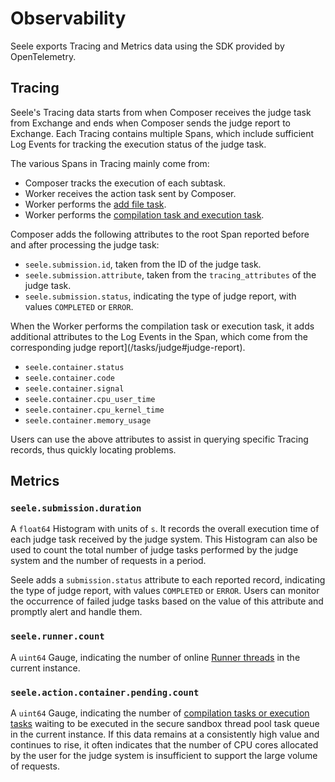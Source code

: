 # Observability

Seele exports Tracing and Metrics data using the SDK provided by OpenTelemetry.

## Tracing

Seele's Tracing data starts from when Composer receives the judge task from Exchange and ends when Composer sends the judge report to Exchange. Each Tracing contains multiple Spans, which include sufficient Log Events for tracking the execution status of the judge task.

The various Spans in Tracing mainly come from:

- Composer tracks the execution of each subtask.
- Worker receives the action task sent by Composer.
- Worker performs the [add file task](/tasks/files).
- Worker performs the [compilation task and execution task](/tasks/judge).

Composer adds the following attributes to the root Span reported before and after processing the judge task:

- `seele.submission.id`, taken from the ID of the judge task.
- `seele.submission.attribute`, taken from the `tracing_attributes` of the judge task.
- `seele.submission.status`, indicating the type of judge report, with values `COMPLETED` or `ERROR`.

When the Worker performs the compilation task or execution task, it adds additional attributes to the Log Events in the Span, which come from the corresponding judge report](/tasks/judge#judge-report).

- `seele.container.status`
- `seele.container.code`
- `seele.container.signal`
- `seele.container.cpu_user_time`
- `seele.container.cpu_kernel_time`
- `seele.container.memory_usage`

Users can use the above attributes to assist in querying specific Tracing records, thus quickly locating problems.

## Metrics

### `seele.submission.duration`

A `float64` Histogram with units of `s`. It records the overall execution time of each judge task received by the judge system. This Histogram can also be used to count the total number of judge tasks performed by the judge system and the number of requests in a period.

Seele adds a `submission.status` attribute to each reported record, indicating the type of judge report, with values `COMPLETED` or `ERROR`. Users can monitor the occurrence of failed judge tasks based on the value of this attribute and promptly alert and handle them.

### `seele.runner.count`

A `uint64` Gauge, indicating the number of online [Runner threads](/advanced/architecture) in the current instance.

### `seele.action.container.pending.count`

A `uint64` Gauge, indicating the number of [compilation tasks or execution tasks](/tasks/judge) waiting to be executed in the secure sandbox thread pool task queue in the current instance. If this data remains at a consistently high value and continues to rise, it often indicates that the number of CPU cores allocated by the user for the judge system is insufficient to support the large volume of requests.
